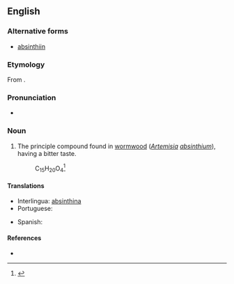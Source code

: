 ==English==

===Alternative forms===
* [[absinthiin]]

===Etymology===
From {{etyl|la}} {{term|absinthium|lang=la}}.

===Pronunciation===
* {{a|US}} {{IPA|/ˈæbˌsɪn.θɪn/}}

===Noun===
{{en-noun|-}}

# {{organic compound}} The principle compound found in [[wormwood]] (''[[Artemisia]] [[absinthium]]''), having a bitter taste.
#: C<sub>15</sub>H<sub>20</sub>O<sub>4</sub><ref>{{reference-book | last =| first = | authorlink =  | coauthors =  | editor =Gove, Philip Babcock    | others =  | title = Webster's Third International Dictionary of the English Language Unabridged | origdate =  | origyear = 1909 | origmonth =  | url =  | format =  | accessdate =  | accessyear =  | accessmonth =  | edition =  | date =  | year =1976  | month =  | publisher =G. & C. Merriam Co.  | location = Springfield, MA | language =  | id =  | doi = | isbn =0-87779-101-5 | lccn = | ol = | pages =6| chapter =  | chapterurl =  | quote =}}</ref>

====Translations====
{{trans-top|principle compound found in wormwood}}
* Interlingua: [[absinthina]]
* Portuguese: {{t-|pt|absintina}}
{{trans-mid}}
* Spanish: {{t-|es|absintina|f}}
{{trans-bottom}}

====References====
* {{R:Webster 1913}}
<references/>